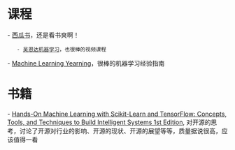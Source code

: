 
= 课程 =
- [[西瓜书]]，还是看书爽啊！
    - [[https://study.163.com/course/introduction/1004570029.htm|吴恩达机器学习]]，也很棒的视频课程
- [[Machine Learning Yearning]]，很棒的机器学习经验指南


= 书籍 =
- [[https://www.amazon.com/Hands-Machine-Learning-Scikit-Learn-TensorFlow/dp/1491962291/ref=sr_1_1?ie=UTF8&qid=1508550680&sr=8-1&keywords=Hands-On+Machine+Learning+with+Scikit-Learn+and+TensorFlow|Hands-On Machine Learning with Scikit-Learn and TensorFlow: Concepts, Tools, and Techniques to Build Intelligent Systems 1st Edition]], 对开源的思考，讨论了开源对行业的影响、开源的现状、开源的展望等等，质量据说很高，应该值得一看
